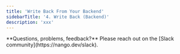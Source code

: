 ```yaml
---
title: 'Write Back From Your Backend'
sidebarTitle: '4. Write Back (Backend)'
description: 'xxx'
---
```


<Tip>
**Questions, problems, feedback?** Please reach out on the [Slack community](https://nango.dev/slack).
</Tip>